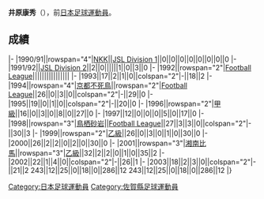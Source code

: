 {{Infobox football biography
|name=井原康秀
|image=
|fullname=井原康秀
|birth_date={{Birth date and age|1973|3|8}}
|cityofbirth=[[佐賀縣|佐賀縣]]
|countryofbirth=[[日本|日本]]
|position=[[後衛_(足球)|後衛]]
|currentclub=
|years=1991-1993<br/>1994-1997<br/>1998-2000<br/>2001-2003
|clubs=[[NKK_SC|NKK]]<br/>[[京都不死鳥|京都不死鳥]]<br/>[[鳥栖砂岩|鳥栖砂岩]]<br/>[[湘南比馬|湘南比馬]]
|caps(goals)=
|nationalyears=
|nationalteam=
|nationalcaps(goals)=
}}
'''井原康秀'''（{{Bd|1973年|3月8日||}}），前[[日本|日本]][[足球|足球]][[運動員|運動員]]。

==成績==
{{Football player club statistics 1|YYN}}
{{Football player club statistics 2|JPN|YYN}}
|-
|1990/91||rowspan="4"|[[NKK_SC|NKK]]||[[Japan_Soccer_League|JSL Division 1]]||0||0||0||0||0||0||0||0
|-
|1991/92||[[Japan_Soccer_League|JSL Division 2]]||2||0||||||1||0||3||0
|-
|1992||rowspan="2"|[[Japan_Football_League|Football League]]||||||||||||||||
|-
|1993||17||2||1||0||colspan="2"|-||18||2
|-
|1994||rowspan="4"|[[京都不死鳥|京都不死鳥]]||rowspan="2"|[[Japan_Football_League|Football League]]||26||0||3||0||colspan="2"|-||29||0
|-
|1995||19||0||1||0||colspan="2"|-||20||0
|-
|1996||rowspan="2"|[[日本職業足球甲級聯賽|甲級]]||16||0||3||0||8||0||27||0
|-
|1997||12||0||0||0||5||0||17||0
|-
|1998||rowspan="3"|[[鳥栖砂岩|鳥栖砂岩]]||[[Japan_Football_League|Football League]]||27||3||3||0||colspan="2"|-||30||3
|-
|1999||rowspan="2"|[[日本職業足球乙級聯賽|乙級]]||26||0||3||0||1||0||30||0
|-
|2000||26||2||2||0||2||0||30||0
|-
|2001||rowspan="3"|[[湘南比馬|湘南比馬]]||rowspan="3"|[[日本職業足球乙級聯賽|乙級]]||32||2||2||0||1||0||35||2
|-
|2002||22||1||4||0||colspan="2"|-||26||1
|-
|2003||18||2||3||0||colspan="2"|-||21||2
{{Football player club statistics 3|1|JPN}}243||12||25||0||18||0||286||12
{{Football player club statistics 5}}243||12||25||0||18||0||286||12
|}

{{Japan-sport-bio-stub}}
{{Soccer-player-stub}}
[[Category:日本足球運動員|Category:日本足球運動員]]
[[Category:佐賀縣足球運動員|Category:佐賀縣足球運動員]]
